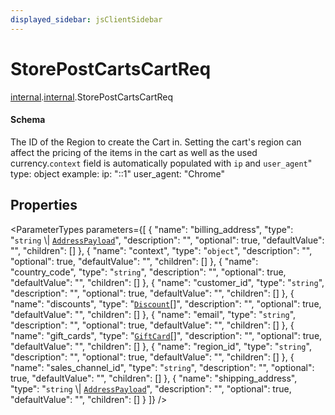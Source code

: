 ```yaml
---
displayed_sidebar: jsClientSidebar
---
```



# StorePostCartsCartReq

[internal](../../admin_discounts/modules/admin_discounts.internal.mdx).[internal](../modules/admin_discounts.internal.internal.mdx).StorePostCartsCartReq

#### Schema

The ID of the Region to create the Cart in. Setting the cart's region can affect the pricing of the items in the cart as well as the used currency.`context` field is automatically populated with `ip` and `user_agent`"
    type: object
    example:
      ip: "::1"
      user_agent: "Chrome"

## Properties

<ParameterTypes parameters={[
  {
    "name": "billing_address",
    "type": "`string` \\| [`AddressPayload`](addresses.internal.AddressPayload.mdx)",
    "description": "",
    "optional": true,
    "defaultValue": "",
    "children": []
  },
  {
    "name": "context",
    "type": "`object`",
    "description": "",
    "optional": true,
    "defaultValue": "",
    "children": []
  },
  {
    "name": "country_code",
    "type": "`string`",
    "description": "",
    "optional": true,
    "defaultValue": "",
    "children": []
  },
  {
    "name": "customer_id",
    "type": "`string`",
    "description": "",
    "optional": true,
    "defaultValue": "",
    "children": []
  },
  {
    "name": "discounts",
    "type": "[`Discount`](admin_discounts.internal.Discount-2.mdx)[]",
    "description": "",
    "optional": true,
    "defaultValue": "",
    "children": []
  },
  {
    "name": "email",
    "type": "`string`",
    "description": "",
    "optional": true,
    "defaultValue": "",
    "children": []
  },
  {
    "name": "gift_cards",
    "type": "[`GiftCard`](admin_discounts.internal.GiftCard.mdx)[]",
    "description": "",
    "optional": true,
    "defaultValue": "",
    "children": []
  },
  {
    "name": "region_id",
    "type": "`string`",
    "description": "",
    "optional": true,
    "defaultValue": "",
    "children": []
  },
  {
    "name": "sales_channel_id",
    "type": "`string`",
    "description": "",
    "optional": true,
    "defaultValue": "",
    "children": []
  },
  {
    "name": "shipping_address",
    "type": "`string` \\| [`AddressPayload`](addresses.internal.AddressPayload.mdx)",
    "description": "",
    "optional": true,
    "defaultValue": "",
    "children": []
  }
]} />
